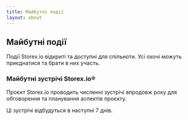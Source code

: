 ```yaml
---
title: Майбутні події
layout: about
---
```


## Майбутні події

Події Storex.io відкриті та доступні для спільноти. Усі охочі можуть приєднатися та брати в них участь.

### Майбутні зустрічі Storex.io®

Проєкт Storex.io проводить численні зустрічі впродовж року для обговорення та планування аспектів проєкту.

Ці зустрічі відбудуться в наступні 7 днів.

<UpcomingMeetings />
